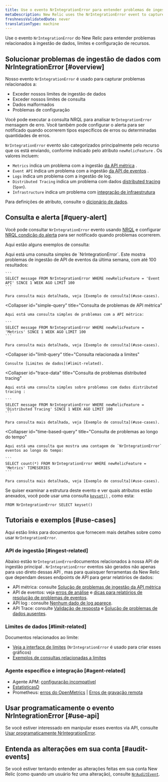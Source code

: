 ```yaml
---
title: Use o evento NrIntegrationError para entender problemas de ingestão de dados
metaDescription: New Relic uses the NrIntegrationError event to capture problems with data ingest and limits.
freshnessValidatedDate: never
translationType: machine
---
```


Use o evento `NrIntegrationError` do New Relic para entender problemas relacionados à ingestão de dados, limites e configuração de recursos.

## Solucionar problemas de ingestão de dados com NrIntegrationError [#overview]

Nosso evento `NrIntegrationError` é usado para capturar problemas relacionados a:

* Exceder nossos limites de ingestão de dados
* Exceder nossos limites de consulta
* Dados malformados
* Problemas de configuração

Você pode executar a consulta NRQL para analisar `NrIntegrationError` mensagem de erro. Você também pode configurar o alerta para ser notificado quando ocorrerem tipos específicos de erros ou determinadas quantidades de erros.

`NrIntegrationError` evento são categorizados principalmente pelo recurso que os está enviando, conforme indicado pelo atributo `newRelicFeature` . Os valores incluem:

* `Metrics` indica um problema com a ingestão [da API métrica](/docs/telemetry-data-platform/ingest-apis/metric-api/introduction-metric-api) .
* `Event API` indica um problema com a ingestão [da API de eventos](/docs/telemetry-data-platform/ingest-apis/introduction-event-api) .
* `Logs` indica um problema com a ingestão de log.
* `Distributed Tracing` indica um problema com dados [distributed tracing](/docs/distributed-tracing/concepts/introduction-distributed-tracing) (`Span`).
* `Infrastructure` indica um problema com [integração de infraestrutura](/docs/infrastructure/infrastructure-integrations/get-started/introduction-infrastructure-integrations/)

Para definições de atributo, consulte o [dicionário de dados](/attribute-dictionary/?event=NrIntegrationError).

## Consulta e alerta [#query-alert]

Você pode consultar `NrIntegrationError` evento usando [NRQL](/docs/query-your-data/nrql-new-relic-query-language/get-started/introduction-nrql-new-relics-query-language) e configurar [NRQL condição do alerta](/docs/alerts-applied-intelligence/new-relic-alerts/alert-conditions/create-nrql-alert-conditions) para ser notificado quando problemas ocorrerem.

Aqui estão alguns exemplos de consulta:

<CollapserGroup>
  <Collapser
    id="simple-query"
    title="Consulta de problemas de API de eventos"
  >
    Aqui está uma consulta simples de `NrIntegrationError`. Este mostra problemas de ingestão de API de eventos da última semana, com até 100 resultados:

    ```
    SELECT message FROM NrIntegrationError WHERE newRelicFeature = 'Event API' SINCE 1 WEEK AGO LIMIT 100
    ```

    Para consulta mais detalhada, veja [Exemplo de consulta](#use-cases).
  </Collapser>

  <Collapser
    id="simple-query"
    title="Consulta de problemas de API métrica"
  >
    Aqui está uma consulta simples de problemas com a API métrica:

    ```
    SELECT message FROM NrIntegrationError WHERE newRelicFeature = 'Metrics' SINCE 1 WEEK AGO LIMIT 100
    ```

    Para consulta mais detalhada, veja [Exemplo de consulta](#use-cases).
  </Collapser>

  <Collapser
    id="limit-query"
    title="Consulta relacionada a limites"
  >
    Consulte [Limites de dados](#limit-related).
  </Collapser>

  <Collapser
    id="trace-data"
    title="Consulta de problemas distributed tracing"
  >
    Aqui está uma consulta simples sobre problemas com dados distributed tracing :

    ```
    SELECT message FROM NrIntegrationError WHERE newRelicFeature = 'Distributed Tracing' SINCE 1 WEEK AGO LIMIT 100
    ```

    Para consulta mais detalhada, veja [Exemplo de consulta](#use-cases).
  </Collapser>

  <Collapser
    id="time-based-query"
    title="Consulta de problemas ao longo do tempo"
  >
    Aqui está uma consulta que mostra uma contagem de `NrIntegrationError` eventos ao longo do tempo:

    ```
    SELECT count(*) FROM NrIntegrationError WHERE newRelicFeature = 'Metrics' TIMESERIES
    ```

    Para consulta mais detalhada, veja [Exemplo de consulta](#use-cases).
  </Collapser>
</CollapserGroup>

Se quiser examinar a estrutura deste evento e ver quais atributos estão anexados, você pode usar uma consulta [`keyset()`](/docs/query-your-data/nrql-new-relic-query-language/get-started/nrql-syntax-clauses-functions/#keyset) , como esta:

```
FROM NrIntegrationError SELECT keyset()
```

## Tutoriais e exemplos [#use-cases]

Aqui estão links para documentos que fornecem mais detalhes sobre como usar `NrIntegrationError`.

### API de ingestão [#ingest-related]

Abaixo estão `NrIntegrationError`documentos relacionados à nossa API de ingestão principal . `NrIntegrationError` eventos são gerados não apenas para uso direto dessas API , mas para quaisquer ferramentas da New Relic que dependam desses endpoints de API para gerar relatórios de dados:

* API métrica: consulte [Solução de problemas de ingestão da API métrica](/docs/telemetry-data-platform/ingest-apis/metric-api/troubleshoot-nrintegrationerror-events)
* API de eventos: veja [erros de análise](/docs/telemetry-data-platform/ingest-apis/introduction-event-api/#errors-parsing) e [dicas para relatórios de resolução de problemas de eventos](/docs/telemetry-data-platform/ingest-apis/introduction-event-api/#nrIntegration).
* API log : consulte [Nenhum dado de log aparece](/docs/logs/log-management/troubleshooting/no-log-data-appears-ui).
* API Trace: consulte [Validação de resposta](/docs/distributed-tracing/trace-api/trace-api-general-requirements-limits/#response-validation) e [Solução de problemas de dados ausentes](/docs/apm/distributed-tracing/trace-api/troubleshooting-missing-trace-api-data).

### Limites de dados [#limit-related]

Documentos relacionados ao limite:

* [Veja a interface de limites](/docs/telemetry-data-platform/manage-data/view-system-limits) (`NrIntegrationError` é usado para criar esses gráficos)
* [Exemplos de consultas relacionadas a limites](/docs/telemetry-data-platform/manage-data/query-limits)

### Agente específico e integração [#agent-related]

* Agente APM: [configuração incompatível](/docs/agents/manage-apm-agents/troubleshooting/agent-nrintegrationerrors-appear-insights)
* [EstatísticasD](/docs/integrations/host-integrations/host-integrations-list/statsd-monitoring-integration-version-2)
* Prometheus: [erros do OpenMetrics](/docs/integrations/prometheus-integrations/troubleshooting/rate-limit-errors-prometheus-integration) \| [Erros de gravação remota](/docs/integrations/prometheus-integrations/install-configure-remote-write/remote-write-errors-error-messages)

## Usar programaticamente o evento NrIntegrationError [#use-api]

Se você estiver interessado em manipular esses eventos via API, consulte [Usar programaticamente NrIntegrationError](/docs/telemetry-data-platform/ingest-apis/metric-api/troubleshoot-nrintegrationerror-events/#programmatically-retrieve-nrintegrationerror-events).

## Entenda as alterações em sua conta [#audit-events]

Se você estiver tentando entender as alterações feitas em sua conta New Relic (como quando um usuário fez uma alteração), consulte [`NrAuditEvent`](/docs/telemetry-data-platform/understand-data/event-data/nrauditevent-event-data-query-examples).
